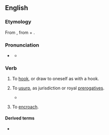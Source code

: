 ==English==

===Etymology===
From {{der|en|fro|acrochier||to hook in}}, from {{m|fro|a}} + {{m|fro|croche|t=hook}}.

===Pronunciation===
* {{a|RP}} {{IPA|en|/əˈkɹəʊtʃ/}}
** {{audio|en|LL-Q1860 (eng)-Vealhurl-accroach.wav|Audio (UK)}}

===Verb===
{{en-verb|es}}

# {{lb|en|transitive}} To [[hook]], or draw to oneself as with a hook.
# {{lb|en|transitive}} To [[usurp]], as jurisdiction or royal [[prerogatives]].
#* {{quote-book|en|passage=They had attempted to '''accroach''' to themselves royal power.|author={{w|William Stubbs}}|title=Constitutional History of England|year=1874-1878}}
# {{lb|en|intransitive}} To [[encroach]].

====Derived terms====
* {{l|en|accroachement}}